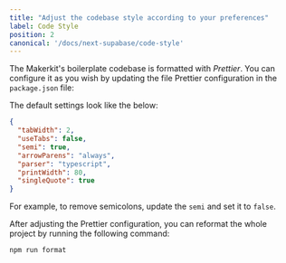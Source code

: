 ```yaml
---
title: "Adjust the codebase style according to your preferences"
label: Code Style
position: 2
canonical: '/docs/next-supabase/code-style'
---
```


The Makerkit's boilerplate codebase is formatted with *Prettier*. You can configure it as you wish by updating the file Prettier configuration in the `package.json` file:

The default settings look like the below:

```json
{
  "tabWidth": 2,
  "useTabs": false,
  "semi": true,
  "arrowParens": "always",
  "parser": "typescript",
  "printWidth": 80,
  "singleQuote": true
}
```

For example, to remove semicolons, update the `semi` and set it to `false`.

After adjusting the Prettier configuration, you can reformat the whole project by running the following command:

```
npm run format
```
